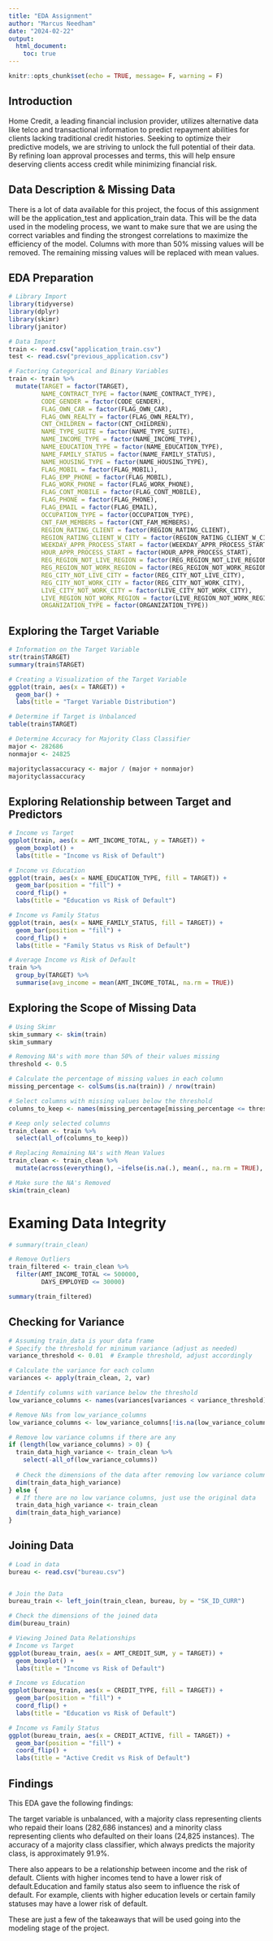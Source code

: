 ```yaml
---
title: "EDA Assignment"
author: "Marcus Needham"
date: "2024-02-22"
output: 
  html_document:
    toc: true
---
```


```r
knitr::opts_chunk$set(echo = TRUE, message= F, warning = F)
```

## Introduction

Home Credit, a leading financial inclusion provider, utilizes alternative data like telco and transactional information to predict repayment abilities for clients lacking traditional credit histories. Seeking to optimize their predictive models, we are striving to unlock the full potential of their data. By refining loan approval processes and terms, this will help ensure deserving clients access credit while minimizing financial risk.

## Data Description & Missing Data

There is a lot of data available for this project, the focus of this assignment will be the application_test and application_train data. This will be the data used in the modeling process, we want to make sure that we are using the correct variables and finding the strongest correlations to maximize the efficiency of the model. Columns with more than 50% missing values will be removed. The remaining missing values will be replaced with mean values.

## EDA Preparation

```r
# Library Import
library(tidyverse)
library(dplyr)
library(skimr)
library(janitor)

# Data Import
train <- read.csv("application_train.csv")
test <- read.csv("previous_application.csv")

# Factoring Categorical and Binary Variables
train <- train %>% 
  mutate(TARGET = factor(TARGET),
         NAME_CONTRACT_TYPE = factor(NAME_CONTRACT_TYPE),
         CODE_GENDER = factor(CODE_GENDER),
         FLAG_OWN_CAR = factor(FLAG_OWN_CAR),
         FLAG_OWN_REALTY = factor(FLAG_OWN_REALTY),
         CNT_CHILDREN = factor(CNT_CHILDREN),
         NAME_TYPE_SUITE = factor(NAME_TYPE_SUITE),
         NAME_INCOME_TYPE = factor(NAME_INCOME_TYPE),
         NAME_EDUCATION_TYPE = factor(NAME_EDUCATION_TYPE),
         NAME_FAMILY_STATUS = factor(NAME_FAMILY_STATUS),
         NAME_HOUSING_TYPE = factor(NAME_HOUSING_TYPE),
         FLAG_MOBIL = factor(FLAG_MOBIL),
         FLAG_EMP_PHONE = factor(FLAG_MOBIL),
         FLAG_WORK_PHONE = factor(FLAG_WORK_PHONE),
         FLAG_CONT_MOBILE = factor(FLAG_CONT_MOBILE),
         FLAG_PHONE = factor(FLAG_PHONE),
         FLAG_EMAIL = factor(FLAG_EMAIL),
         OCCUPATION_TYPE = factor(OCCUPATION_TYPE),
         CNT_FAM_MEMBERS = factor(CNT_FAM_MEMBERS),
         REGION_RATING_CLIENT = factor(REGION_RATING_CLIENT),
         REGION_RATING_CLIENT_W_CITY = factor(REGION_RATING_CLIENT_W_CITY),
         WEEKDAY_APPR_PROCESS_START = factor(WEEKDAY_APPR_PROCESS_START),
         HOUR_APPR_PROCESS_START = factor(HOUR_APPR_PROCESS_START),
         REG_REGION_NOT_LIVE_REGION = factor(REG_REGION_NOT_LIVE_REGION),
         REG_REGION_NOT_WORK_REGION = factor(REG_REGION_NOT_WORK_REGION),
         REG_CITY_NOT_LIVE_CITY = factor(REG_CITY_NOT_LIVE_CITY),
         REG_CITY_NOT_WORK_CITY = factor(REG_CITY_NOT_WORK_CITY),
         LIVE_CITY_NOT_WORK_CITY = factor(LIVE_CITY_NOT_WORK_CITY),
         LIVE_REGION_NOT_WORK_REGION = factor(LIVE_REGION_NOT_WORK_REGION),
         ORGANIZATION_TYPE = factor(ORGANIZATION_TYPE))
```

## Exploring the Target Variable

```r
# Information on the Target Variable
str(train$TARGET)
summary(train$TARGET)

# Creating a Visualization of the Target Variable
ggplot(train, aes(x = TARGET)) +
  geom_bar() +
  labs(title = "Target Variable Distribution")
```

```r
# Determine if Target is Unbalanced
table(train$TARGET)

# Determine Accuracy for Majority Class Classifier
major <- 282686
nonmajor <- 24825

majorityclassaccuracy <- major / (major + nonmajor)
majorityclassaccuracy
```

## Exploring Relationship between Target and Predictors

```r
# Income vs Target
ggplot(train, aes(x = AMT_INCOME_TOTAL, y = TARGET)) + 
  geom_boxplot() +
  labs(title = "Income vs Risk of Default")

# Income vs Education
ggplot(train, aes(x = NAME_EDUCATION_TYPE, fill = TARGET)) +
  geom_bar(position = "fill") +
  coord_flip() +
  labs(title = "Education vs Risk of Default")

# Income vs Family Status
ggplot(train, aes(x = NAME_FAMILY_STATUS, fill = TARGET)) +
  geom_bar(position = "fill") +
  coord_flip() +
  labs(title = "Family Status vs Risk of Default")
```

```r
# Average Income vs Risk of Default
train %>%
  group_by(TARGET) %>%
  summarise(avg_income = mean(AMT_INCOME_TOTAL, na.rm = TRUE))
```

## Exploring the Scope of Missing Data

```r
# Using Skimr
skim_summary <- skim(train)
skim_summary
```

```r
# Removing NA's with more than 50% of their values missing
threshold <- 0.5 

# Calculate the percentage of missing values in each column
missing_percentage <- colSums(is.na(train)) / nrow(train)

# Select columns with missing values below the threshold
columns_to_keep <- names(missing_percentage[missing_percentage <= threshold])

# Keep only selected columns
train_clean <- train %>%
  select(all_of(columns_to_keep))

# Replacing Remaining NA's with Mean Values
train_clean <- train_clean %>%
  mutate(across(everything(), ~ifelse(is.na(.), mean(., na.rm = TRUE), .)))

# Make sure the NA's Removed
skim(train_clean)

```

# Examing Data Integrity

```r
# summary(train_clean)

# Remove Outliers
train_filtered <- train_clean %>%
  filter(AMT_INCOME_TOTAL <= 500000,
         DAYS_EMPLOYED <= 30000)

summary(train_filtered)
```


## Checking for Variance

```r
# Assuming train_data is your data frame
# Specify the threshold for minimum variance (adjust as needed)
variance_threshold <- 0.01  # Example threshold, adjust accordingly

# Calculate the variance for each column
variances <- apply(train_clean, 2, var)

# Identify columns with variance below the threshold
low_variance_columns <- names(variances[variances < variance_threshold])

# Remove NAs from low_variance_columns
low_variance_columns <- low_variance_columns[!is.na(low_variance_columns)]

# Remove low variance columns if there are any
if (length(low_variance_columns) > 0) {
  train_data_high_variance <- train_clean %>%
    select(-all_of(low_variance_columns))
  
  # Check the dimensions of the data after removing low variance columns
  dim(train_data_high_variance)
} else {
  # If there are no low variance columns, just use the original data
  train_data_high_variance <- train_clean
  dim(train_data_high_variance)
}

```
## Joining Data 

```r
# Load in data
bureau <- read.csv("bureau.csv")


# Join the Data
bureau_train <- left_join(train_clean, bureau, by = "SK_ID_CURR")

# Check the dimensions of the joined data
dim(bureau_train)

```

```r
# Viewing Joined Data Relationships
# Income vs Target
ggplot(bureau_train, aes(x = AMT_CREDIT_SUM, y = TARGET)) + 
  geom_boxplot() +
  labs(title = "Income vs Risk of Default")

# Income vs Education
ggplot(bureau_train, aes(x = CREDIT_TYPE, fill = TARGET)) +
  geom_bar(position = "fill") +
  coord_flip() +
  labs(title = "Education vs Risk of Default")

# Income vs Family Status
ggplot(bureau_train, aes(x = CREDIT_ACTIVE, fill = TARGET)) +
  geom_bar(position = "fill") +
  coord_flip() +
  labs(title = "Active Credit vs Risk of Default")
```

## Findings 

This EDA gave the following findings:

The target variable is unbalanced, with a majority class representing clients who repaid their loans (282,686 instances) and a minority class representing clients who defaulted on their loans (24,825 instances). The accuracy of a majority class classifier, which always predicts the majority class, is approximately 91.9%.

There also appears to be a relationship between income and the risk of default. Clients with higher incomes tend to have a lower risk of default.Education and family status also seem to influence the risk of default. For example, clients with higher education levels or certain family statuses may have a lower risk of default.

These are just a few of the takeaways that will be used going into the modeling stage of the project. 

